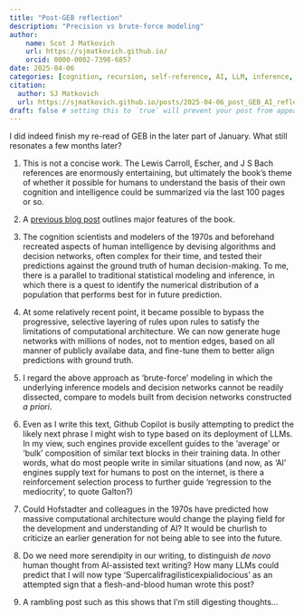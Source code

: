 ```yaml
---
title: "Post-GEB reflection"
description: "Precision vs brute-force modeling"
author:
    name: Scot J Matkovich
    url: https://sjmatkovich.github.io/
    orcid: 0000-0002-7398-6857
date: 2025-04-06
categories: [cognition, recursion, self-reference, AI, LLM, inference, serendipity, Copilot] # self-defined categories
citation:
  author: SJ Matkovich
  url: https://sjmatkovich.github.io/posts/2025-04-06_post_GEB_AI_reflection/ 
draft: false # setting this to `true` will prevent your post from appearing on your listing page until you're ready!
---
```


I did indeed finish my re-read of GEB in the later part of January. What still resonates a few months later?\

1.  This is not a concise work. The Lewis Carroll, Escher, and J S Bach references are enormously entertaining, but ultimately the book's theme of whether it possible for humans to understand the basis of their own cognition and intelligence could be summarized via the last 100 pages or so.\

2.  A [previous blog post](https://sjmatkovich.github.io/posts/2024-12-31_GEB/) outlines major features of the book.\

3.  The cognition scientists and modelers of the 1970s and beforehand recreated aspects of human intelligence by devising algorithms and decision networks, often complex for their time, and tested their predictions against the ground truth of human decision-making. To me, there is a parallel to traditional statistical modeling and inference, in which there is a quest to identify the numerical distribution of a population that performs best for in future prediction.\

4.  At some relatively recent point, it became possible to bypass the progressive, selective layering of rules upon rules to satisfy the limitations of computational architecture. We can now generate huge networks with millions of nodes, not to mention edges, based on all manner of publicly availabe data, and fine-tune them to better align predictions with ground truth.\

5.  I regard the above approach as 'brute-force' modeling in which the underlying inference models and decision networks cannot be readily dissected, compare to models built from decision networks constructed *a priori*.\

6.  Even as I write this text, Github Copilot is busily attempting to predict the likely next phrase I might wish to type based on its deployment of LLMs. In my view, such engines provide excellent guides to the 'average' or 'bulk' composition of similar text blocks in their training data. In other words, what do most people write in similar situations (and now, as 'AI' engines supply text for humans to post on the internet, is there a reinforcement selection process to further guide 'regression to the mediocrity', to quote Galton?)\

7.  Could Hofstadter and colleagues in the 1970s have predicted how massive computational architecture would change the playing field for the development and understanding of AI? It would be churlish to criticize an earlier generation for not being able to see into the future.\

8.  Do we need more serendipity in our writing, to distinguish *de novo* human thought from AI-assisted text writing? How many LLMs could predict that I will now type 'Supercalifragilisticexpialidocious' as an attempted sign that a flesh-and-blood human wrote this post?\

9.  A rambling post such as this shows that I'm still digesting thoughts...

